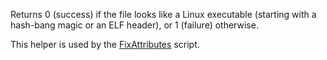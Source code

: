 Returns 0 (success) if the file looks like a Linux executable (starting with a hash-bang magic or an ELF header), or 1 (failure) otherwise.

This helper is used by the [[FixAttributes]] script.

{{Scripts}}